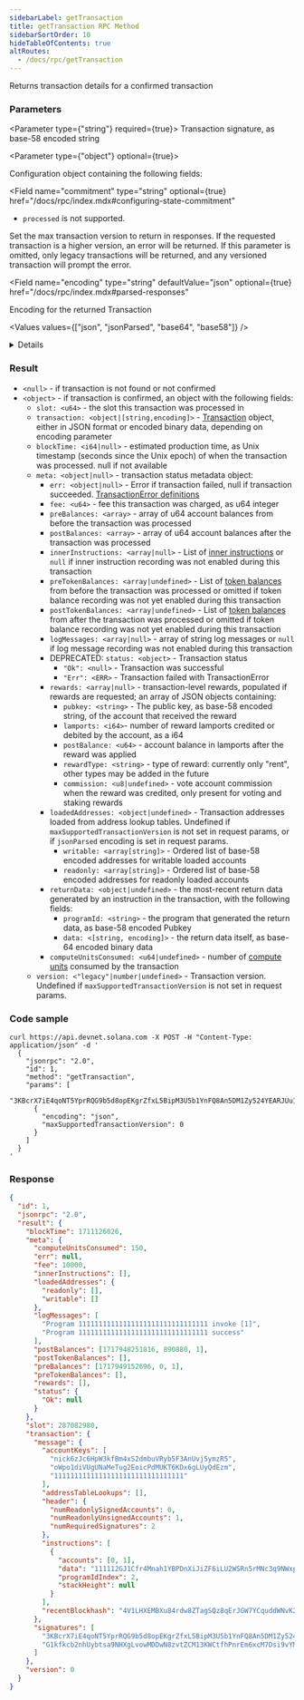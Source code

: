 ```yaml
---
sidebarLabel: getTransaction
title: getTransaction RPC Method
sidebarSortOrder: 10
hideTableOfContents: true
altRoutes:
  - /docs/rpc/getTransaction
---
```


Returns transaction details for a confirmed transaction

<DocSideBySide>

<DocLeftSide>

### Parameters

<Parameter type={"string"} required={true}>
  Transaction signature, as base-58 encoded string
</Parameter>

<Parameter type={"object"} optional={true}>

Configuration object containing the following fields:

<Field
  name="commitment"
  type="string"
  optional={true}
  href="/docs/rpc/index.mdx#configuring-state-commitment"
>

- `processed` is not supported.

</Field>

<Field name="maxSupportedTransactionVersion" type="number" optional={true}>
  Set the max transaction version to return in responses. If the requested
  transaction is a higher version, an error will be returned. If this parameter
  is omitted, only legacy transactions will be returned, and any versioned
  transaction will prompt the error.
</Field>

<Field 
  name="encoding"
  type="string"
  defaultValue="json"
  optional={true}
  href="/docs/rpc/index.mdx#parsed-responses"
>

Encoding for the returned Transaction

<Values values={["json", "jsonParsed", "base64", "base58"]} />

<details>

- `jsonParsed` encoding attempts to use program-specific state parsers to return
  more human-readable and explicit data in the
  `transaction.message.instructions` list.
- If `jsonParsed` is requested but a parser cannot be found, the instruction
  falls back to regular JSON encoding (`accounts`, `data`, and `programIdIndex`
  fields).

</details>

</Field>

</Parameter>

### Result

- `<null>` - if transaction is not found or not confirmed
- `<object>` - if transaction is confirmed, an object with the following fields:
  - `slot: <u64>` - the slot this transaction was processed in
  - `transaction: <object|[string,encoding]>` -
    [Transaction](/docs/rpc/json-structures.mdx#transactions) object, either in
    JSON format or encoded binary data, depending on encoding parameter
  - `blockTime: <i64|null>` - estimated production time, as Unix timestamp
    (seconds since the Unix epoch) of when the transaction was processed. null
    if not available
  - `meta: <object|null>` - transaction status metadata object:
    - `err: <object|null>` - Error if transaction failed, null if transaction
      succeeded.
      [TransactionError definitions](https://docs.rs/solana-sdk/latest/solana_sdk/transaction/enum.TransactionError.html)
    - `fee: <u64>` - fee this transaction was charged, as u64 integer
    - `preBalances: <array>` - array of u64 account balances from before the
      transaction was processed
    - `postBalances: <array>` - array of u64 account balances after the
      transaction was processed
    - `innerInstructions: <array|null>` - List of
      [inner instructions](/docs/rpc/json-structures#inner-instructions) or
      `null` if inner instruction recording was not enabled during this
      transaction
    - `preTokenBalances: <array|undefined>` - List of
      [token balances](/docs/rpc/json-structures#token-balances) from before the
      transaction was processed or omitted if token balance recording was not
      yet enabled during this transaction
    - `postTokenBalances: <array|undefined>` - List of
      [token balances](/docs/rpc/json-structures#token-balances) from after the
      transaction was processed or omitted if token balance recording was not
      yet enabled during this transaction
    - `logMessages: <array|null>` - array of string log messages or `null` if
      log message recording was not enabled during this transaction
    - DEPRECATED: `status: <object>` - Transaction status
      - `"Ok": <null>` - Transaction was successful
      - `"Err": <ERR>` - Transaction failed with TransactionError
    - `rewards: <array|null>` - transaction-level rewards, populated if rewards
      are requested; an array of JSON objects containing:
      - `pubkey: <string>` - The public key, as base-58 encoded string, of the
        account that received the reward
      - `lamports: <i64>`- number of reward lamports credited or debited by the
        account, as a i64
      - `postBalance: <u64>` - account balance in lamports after the reward was
        applied
      - `rewardType: <string>` - type of reward: currently only "rent", other
        types may be added in the future
      - `commission: <u8|undefined>` - vote account commission when the reward
        was credited, only present for voting and staking rewards
    - `loadedAddresses: <object|undefined>` - Transaction addresses loaded from
      address lookup tables. Undefined if `maxSupportedTransactionVersion` is
      not set in request params, or if `jsonParsed` encoding is set in request
      params.
      - `writable: <array[string]>` - Ordered list of base-58 encoded addresses
        for writable loaded accounts
      - `readonly: <array[string]>` - Ordered list of base-58 encoded addresses
        for readonly loaded accounts
    - `returnData: <object|undefined>` - the most-recent return data generated
      by an instruction in the transaction, with the following fields:
      - `programId: <string>` - the program that generated the return data, as
        base-58 encoded Pubkey
      - `data: <[string, encoding]>` - the return data itself, as base-64
        encoded binary data
    - `computeUnitsConsumed: <u64|undefined>` - number of
      [compute units](/docs/core/runtime.md#compute-budget) consumed by the
      transaction
  - `version: <"legacy"|number|undefined>` - Transaction version. Undefined if
    `maxSupportedTransactionVersion` is not set in request params.

</DocLeftSide>

<DocRightSide>

### Code sample

```shell
curl https://api.devnet.solana.com -X POST -H "Content-Type: application/json" -d '
  {
    "jsonrpc": "2.0",
    "id": 1,
    "method": "getTransaction",
    "params": [
      "3KBcrX7iE4qoNT5YprRQG9b5d8opEKgrZfxL5BipM3U5b1YnFQ8An5DM1Zy524YEARJUu13YVfFeEDBXSqYeVUxy",
      {
        "encoding": "json",
        "maxSupportedTransactionVersion": 0
      }
    ]
  }
'
```

### Response

```json
{
  "id": 1,
  "jsonrpc": "2.0",
  "result": {
    "blockTime": 1711126026,
    "meta": {
      "computeUnitsConsumed": 150,
      "err": null,
      "fee": 10000,
      "innerInstructions": [],
      "loadedAddresses": {
        "readonly": [],
        "writable": []
      },
      "logMessages": [
        "Program 11111111111111111111111111111111 invoke [1]",
        "Program 11111111111111111111111111111111 success"
      ],
      "postBalances": [1717948251816, 890880, 1],
      "postTokenBalances": [],
      "preBalances": [1717949152696, 0, 1],
      "preTokenBalances": [],
      "rewards": [],
      "status": {
        "Ok": null
      }
    },
    "slot": 287082980,
    "transaction": {
      "message": {
        "accountKeys": [
          "nick6zJc6HpW3kfBm4xS2dmbuVRyb5F3AnUvj5ymzR5",
          "oWpo1diVUgUNaMeTug2EoicPdMUKT6KDx6gLUyQdEzm",
          "11111111111111111111111111111111"
        ],
        "addressTableLookups": [],
        "header": {
          "numReadonlySignedAccounts": 0,
          "numReadonlyUnsignedAccounts": 1,
          "numRequiredSignatures": 2
        },
        "instructions": [
          {
            "accounts": [0, 1],
            "data": "111112GJ1Cfr4Mnah1YBPDnXiJiZF6iLU2WSRn5rMNc3q9NWxpaodgPyGFJ8gzafyzCqqR",
            "programIdIndex": 2,
            "stackHeight": null
          }
        ],
        "recentBlockhash": "4V1LHXEMBXu84rdw8ZTagSQz8qErJGW7YCquddWNvK2S"
      },
      "signatures": [
        "3KBcrX7iE4qoNT5YprRQG9b5d8opEKgrZfxL5BipM3U5b1YnFQ8An5DM1Zy524YEARJUu13YVfFeEDBXSqYeVUxy",
        "G1kfkcb2nhUybtsa9NHXgLvowMDDwN8zvtZCM13KWCtfhPnrEm6xcM7Dsi9vYM38bFppLzNuEbYhv7JymLxWz6F"
      ]
    },
    "version": 0
  }
}
```

</DocRightSide>
</DocSideBySide>
